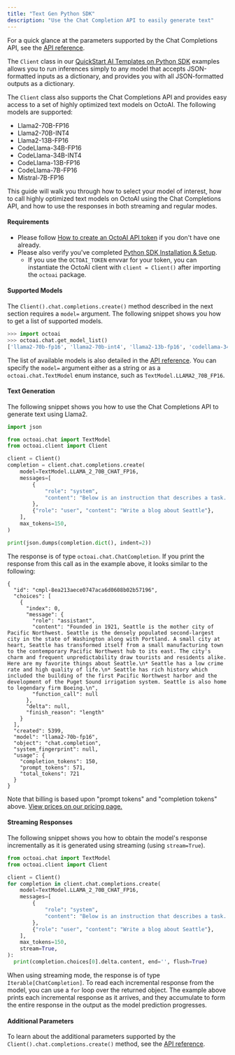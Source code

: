 ```yaml
---
title: "Text Gen Python SDK"
description: "Use the Chat Completion API to easily generate text"
---
```


For a quick glance at the parameters supported by the Chat Completions API, see the [API reference](https://octoml.github.io/octoai-python-sdk/octoai.html#octoai.chat.Completions).

The `Client` class in our [QuickStart AI Templates on Python SDK](/docs/quickstart-templates-to-run-inferences) examples allows you to run inferences simply to any model that accepts JSON-formatted inputs as a dictionary, and provides you with all JSON-formatted outputs as a dictionary.

The `Client` class also supports the Chat Completions API and provides easy access to a set of highly optimized text models on OctoAI. The following models are supported:

* Llama2-70B-FP16
* Llama2-70B-INT4
* Llama2-13B-FP16
* CodeLlama-34B-FP16
* CodeLlama-34B-INT4
* CodeLlama-13B-FP16
* CodeLlama-7B-FP16
* Mistral-7B-FP16

This guide will walk you through how to select your model of interest, how to call highly optimized text models on OctoAI using the Chat Completions API, and how to use the responses in both streaming and regular modes.

#### Requirements

* Please follow [How to create an OctoAI API token](/docs/how-to-create-an-octoai-access-token) if you don't have one already.
* Please also verify you've completed [Python SDK Installation & Setup](/docs/python-sdk-installation-setup).  
   * If you use the `OCTOAI_TOKEN` envvar for your token, you can instantiate the OctoAI client with `client = Client()` after importing the `octoai` package.

#### Supported Models

The `Client().chat.completions.create()` method described in the next section requires a `model=` argument. The following snippet shows you how to get a list of supported models.

```Python Python
>>> import octoai
>>> octoai.chat.get_model_list()
['llama2-70b-fp16', 'llama2-70b-int4', 'llama2-13b-fp16', 'codellama-34b-fp16', 'codellama-34b-int4', 'codellama-13b-fp16', 'codellama-7b-fp16', 'mistral-7b-fp16']
```

The list of available models is also detailed in the [API reference](https://octoml.github.io/octoai-python-sdk/octoai.html#octoai.chat.TextModel). You can specify the `model=` argument either as a string or as a `octoai.chat.TextModel` enum instance, such as `TextModel.LLAMA2_70B_FP16`.

#### Text Generation

The following snippet shows you how to use the Chat Completions API to generate text using Llama2.

```Python Python
import json

from octoai.chat import TextModel
from octoai.client import Client

client = Client()
completion = client.chat.completions.create(
    model=TextModel.LLAMA_2_70B_CHAT_FP16,
    messages=[
        {
            "role": "system",
            "content": "Below is an instruction that describes a task. Write a response that appropriately completes the request.",
        },
        {"role": "user", "content": "Write a blog about Seattle"},
    ],
    max_tokens=150,
)

print(json.dumps(completion.dict(), indent=2))
```

The response is of type `octoai.chat.ChatCompletion`. If you print the response from this call as in the example above, it looks similar to the following:

```
{
  "id": "cmpl-8ea213aece0747aca6d0608b02b57196",
  "choices": [
    {
      "index": 0,
      "message": {
        "role": "assistant",
        "content": "Founded in 1921, Seattle is the mother city of Pacific Northwest. Seattle is the densely populated second-largest city in the state of Washington along with Portland. A small city at heart, Seattle has transformed itself from a small manufacturing town to the contemporary Pacific Northwest hub to its east. The city's charm and frequent unpredictability draw tourists and residents alike. Here are my favorite things about Seattle.\n* Seattle has a low crime rate and high quality of life.\n* Seattle has rich history which included the building of the first Pacific Northwest harbor and the development of the Puget Sound irrigation system. Seattle is also home to legendary firm Boeing.\n",
        "function_call": null
      },
      "delta": null,
      "finish_reason": "length"
    }
  ],
  "created": 5399,
  "model": "llama2-70b-fp16",
  "object": "chat.completion",
  "system_fingerprint": null,
  "usage": {
    "completion_tokens": 150,
    "prompt_tokens": 571,
    "total_tokens": 721
  }
}
```

Note that billing is based upon "prompt tokens" and "completion tokens" above. [View prices on our pricing page.](/docs/pricing)

#### Streaming Responses

The following snippet shows you how to obtain the model's response incrementally as it is generated using streaming (using `stream=True`).

```Python Python
from octoai.chat import TextModel
from octoai.client import Client

client = Client()
for completion in client.chat.completions.create(
    model=TextModel.LLAMA_2_70B_CHAT_FP16,
    messages=[
        {
            "role": "system",
            "content": "Below is an instruction that describes a task. Write a response that appropriately completes the request.",
        },
        {"role": "user", "content": "Write a blog about Seattle"},
    ],
    max_tokens=150,
    stream=True,
):
  print(completion.choices[0].delta.content, end='', flush=True)

```

When using streaming mode, the response is of type `Iterable[ChatCompletion]`. To read each incremental response from the model, you can use a `for` loop over the returned object. The example above prints each incremental response as it arrives, and they accumulate to form the entire response in the output as the model prediction progresses.

#### Additional Parameters

To learn about the additional parameters supported by the `Client().chat.completions.create()` method, see the [API reference](https://octoml.github.io/octoai-python-sdk/octoai.html#octoai.chat.Completions.create).